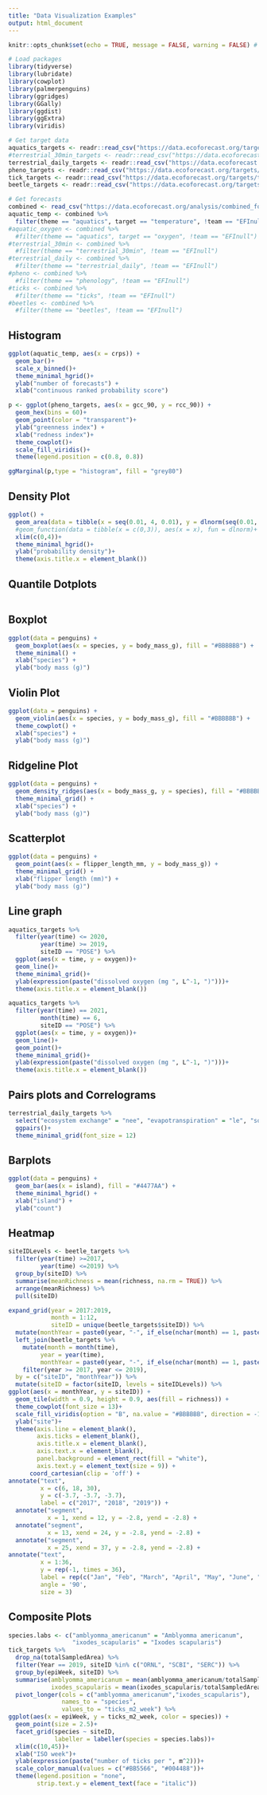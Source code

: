 ```yaml
---
title: "Data Visualization Examples"
output: html_document
---
```


```r
knitr::opts_chunk$set(echo = TRUE, message = FALSE, warning = FALSE) # Show code and plots

# Load packages
library(tidyverse)
library(lubridate)
library(cowplot)
library(palmerpenguins)
library(ggridges)
library(GGally)
library(ggdist)
library(ggExtra)
library(viridis)

# Get target data
aquatics_targets <- readr::read_csv("https://data.ecoforecast.org/targets/aquatics/aquatics-targets.csv.gz")
#terrestrial_30min_targets <- readr::read_csv("https://data.ecoforecast.org/targets/terrestrial/terrestrial_30min-targets.csv.gz", guess_max = 1e6)
terrestrial_daily_targets <- readr::read_csv("https://data.ecoforecast.org/targets/terrestrial/terrestrial_daily-targets.csv.gz", guess_max = 1e6)
pheno_targets <- readr::read_csv("https://data.ecoforecast.org/targets/phenology/phenology-targets.csv.gz")
tick_targets <- readr::read_csv("https://data.ecoforecast.org/targets/ticks/ticks-targets.csv.gz")
beetle_targets <- readr::read_csv("https://data.ecoforecast.org/targets/beetles/beetles-targets.csv.gz", guess_max = 1e6)

# Get forecasts
combined <- read_csv("https://data.ecoforecast.org/analysis/combined_forecasts_scores.csv.gz")
aquatic_temp <- combined %>% 
  filter(theme == "aquatics", target == "temperature", !team == "EFInull")
#aquatic_oxygen <- combined %>%
  #filter(theme == "aquatics", target == "oxygen", !team == "EFInull")
#terrestrial_30min <- combined %>% 
  #filter(theme == "terrestrial_30min", !team == "EFInull")
#terrestrial_daily <- combined %>% 
  #filter(theme == "terrestrial_daily", !team == "EFInull")
#pheno <- combined %>% 
  #filter(theme == "phenology", !team == "EFInull")
#ticks <- combined %>% 
  #filter(theme == "ticks", !team == "EFInull")
#beetles <- combined %>% 
  #filter(theme == "beetles", !team == "EFInull")
```

## Histogram

```r

ggplot(aquatic_temp, aes(x = crps)) +
  geom_bar()+
  scale_x_binned()+
  theme_minimal_hgrid()+
  ylab("number of forecasts") + 
  xlab("continuous ranked probability score")
```
```r
p <- ggplot(pheno_targets, aes(x = gcc_90, y = rcc_90)) +
  geom_hex(bins = 60)+
  geom_point(color = "transparent")+
  ylab("greenness index") + 
  xlab("redness index")+
  theme_cowplot()+
  scale_fill_viridis()+
  theme(legend.position = c(0.8, 0.8))

ggMarginal(p,type = "histogram", fill = "grey80")

```

## Density Plot

```r
ggplot() +
  geom_area(data = tibble(x = seq(0.01, 4, 0.01), y = dlnorm(seq(0.01, 4, 0.01))), aes(x = x, y = y), fill = "#4477AA", color = "black")+
  #geom_function(data = tibble(x = c(0,3)), aes(x = x), fun = dlnorm)+
  xlim(c(0,4))+
  theme_minimal_hgrid()+
  ylab("probability density")+
  theme(axis.title.x = element_blank())
```

## Quantile Dotplots

```r

```

## Boxplot 

```r
ggplot(data = penguins) +
  geom_boxplot(aes(x = species, y = body_mass_g), fill = "#BBBBBB") +
  theme_minimal() +
  xlab("species") +
  ylab("body mass (g)")
```

## Violin Plot

```r
ggplot(data = penguins) +
  geom_violin(aes(x = species, y = body_mass_g), fill = "#BBBBBB") +
  theme_cowplot() +
  xlab("species") +
  ylab("body mass (g)")
```

## Ridgeline Plot 

```r
ggplot(data = penguins) +
  geom_density_ridges(aes(x = body_mass_g, y = species), fill = "#BBBBBB") +
  theme_minimal_grid() +
  xlab("species") +
  ylab("body mass (g)")
```

## Scatterplot

```r
ggplot(data = penguins) +
  geom_point(aes(x = flipper_length_mm, y = body_mass_g)) +
  theme_minimal_grid() +
  xlab("flipper length (mm)") +
  ylab("body mass (g)")
```

## Line graph

```r
aquatics_targets %>% 
  filter(year(time) <= 2020, 
         year(time) >= 2019,
         siteID == "POSE") %>%
  ggplot(aes(x = time, y = oxygen))+
  geom_line()+
  theme_minimal_grid()+
  ylab(expression(paste("dissolved oxygen (mg ", L^-1, ")")))+
  theme(axis.title.x = element_blank())
```

```r
aquatics_targets %>% 
  filter(year(time) == 2021, 
         month(time) == 6,
         siteID == "POSE") %>%
  ggplot(aes(x = time, y = oxygen))+
  geom_line()+
  geom_point()+
  theme_minimal_grid()+
  ylab(expression(paste("dissolved oxygen (mg ", L^-1, ")")))+
  theme(axis.title.x = element_blank())
```

## Pairs plots and Correlograms

```r
terrestrial_daily_targets %>%
  select("ecosystem exchange" = "nee", "evapotranspiration" = "le", "soil moisture" = "vswc") %>% 
  ggpairs()+
  theme_minimal_grid(font_size = 12)
```

## Barplots

```r
ggplot(data = penguins) +
  geom_bar(aes(x = island), fill = "#4477AA") +
  theme_minimal_hgrid() +
  xlab("island") +
  ylab("count")
```

## Heatmap

```r
siteIDLevels <- beetle_targets %>%
  filter(year(time) >=2017,
         year(time) <=2019) %>%
  group_by(siteID) %>%
  summarise(meanRichness = mean(richness, na.rm = TRUE)) %>%
  arrange(meanRichness) %>%
  pull(siteID)

expand_grid(year = 2017:2019,
            month = 1:12, 
            siteID = unique(beetle_targets$siteID)) %>%
  mutate(monthYear = paste0(year, "-", if_else(nchar(month) == 1, paste0("0", month), as.character(month)))) %>%
  left_join(beetle_targets %>%
    mutate(month = month(time),
         year = year(time), 
         monthYear = paste0(year, "-", if_else(nchar(month) == 1, paste0("0", month), as.character(month)))) %>%
    filter(year >= 2017, year <= 2019),
  by = c("siteID", "monthYear")) %>%
  mutate(siteID = factor(siteID, levels = siteIDLevels)) %>%
ggplot(aes(x = monthYear, y = siteID)) +
  geom_tile(width = 0.9, height = 0.9, aes(fill = richness)) + 
  theme_cowplot(font_size = 13)+
  scale_fill_viridis(option = "B", na.value = "#BBBBBB", direction = -1, end = 0.9) +
  ylab("site")+
  theme(axis.line = element_blank(),
        axis.ticks = element_blank(), 
        axis.title.x = element_blank(),
        axis.text.x = element_blank(),
        panel.background = element_rect(fill = "white"),
        axis.text.y = element_text(size = 9)) +
      coord_cartesian(clip = 'off') +
annotate("text", 
         x = c(6, 18, 30), 
         y = c(-3.7, -3.7, -3.7), 
         label = c("2017", "2018", "2019")) +
  annotate("segment", 
           x = 1, xend = 12, y = -2.8, yend = -2.8) + 
  annotate("segment", 
           x = 13, xend = 24, y = -2.8, yend = -2.8) + 
  annotate("segment", 
           x = 25, xend = 37, y = -2.8, yend = -2.8) + 
annotate("text",
         x = 1:36,
         y = rep(-1, times = 36),
         label = rep(c("Jan", "Feb", "March", "April", "May", "June", "July", "Aug", "Sept", "Oct", "Nov", "Dec"), times = 3),
         angle = '90', 
         size = 3)
```

## Composite Plots

```r

species.labs <- c("amblyomma_americanum" = "Amblyomma americanum", 
                  "ixodes_scapularis" = "Ixodes scapularis")
tick_targets %>%
  drop_na(totalSampledArea) %>%
  filter(Year == 2019, siteID %in% c("ORNL", "SCBI", "SERC")) %>%
  group_by(epiWeek, siteID) %>%
  summarise(amblyomma_americanum = mean(amblyomma_americanum/totalSampledArea, na.rm = TRUE), 
            ixodes_scapularis = mean(ixodes_scapularis/totalSampledArea, na.rm = TRUE)) %>%
  pivot_longer(cols = c("amblyomma_americanum","ixodes_scapularis"),
               names_to = "species", 
               values_to = "ticks_m2_week") %>%
ggplot(aes(x = epiWeek, y = ticks_m2_week, color = species)) +
  geom_point(size = 2.5)+
  facet_grid(species ~ siteID,
             labeller = labeller(species = species.labs))+
  xlim(c(10,45))+
  xlab("ISO week")+
  ylab(expression(paste("number of ticks per ", m^2)))+
  scale_color_manual(values = c("#BB5566", "#004488"))+
  theme(legend.position = "none",
        strip.text.y = element_text(face = "italic"))
```
